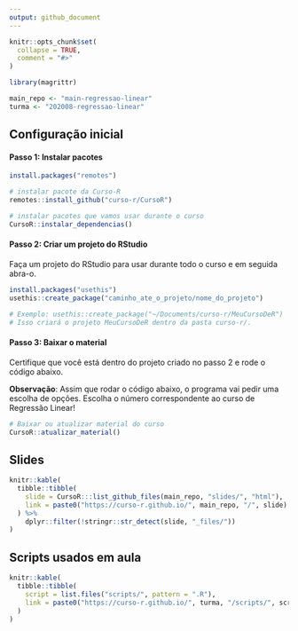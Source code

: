 ```yaml
---
output: github_document
---
```


<!-- README.md is generated from README.Rmd. Please edit that file -->

```r
knitr::opts_chunk$set(
  collapse = TRUE,
  comment = "#>"
)

library(magrittr)

main_repo <- "main-regressao-linear"
turma <- "202008-regressao-linear"
```

## Configuração inicial

#### Passo 1: Instalar pacotes

```r
install.packages("remotes")

# instalar pacote da Curso-R
remotes::install_github("curso-r/CursoR")

# instalar pacotes que vamos usar durante o curso
CursoR::instalar_dependencias()
```

#### Passo 2: Criar um projeto do RStudio

Faça um projeto do RStudio para usar durante todo o curso e em seguida abra-o.

```r
install.packages("usethis")
usethis::create_package("caminho_ate_o_projeto/nome_do_projeto")

# Exemplo: usethis::create_package("~/Documents/curso-r/MeuCursoDeR")
# Isso criará o projeto MeuCursoDeR dentro da pasta curso-r/.
```


#### Passo 3: Baixar o material

Certifique que você está dentro do projeto criado no passo 2 e rode o código abaixo.

**Observação**: Assim que rodar o código abaixo, o programa vai pedir uma escolha de opções. Escolha o número correspondente ao curso de Regressão Linear!

```r
# Baixar ou atualizar material do curso
CursoR::atualizar_material()
```

## Slides

```r
knitr::kable(
  tibble::tibble(
    slide = CursoR:::list_github_files(main_repo, "slides/", "html"),
    link = paste0("https://curso-r.github.io/", main_repo, "/", slide)
  ) %>% 
    dplyr::filter(!stringr::str_detect(slide, "_files/"))
)
```

## Scripts usados em aula

```r
knitr::kable(
  tibble::tibble(
    script = list.files("scripts/", pattern = ".R"),
    link = paste0("https://curso-r.github.io/", turma, "/scripts/", script)
  )
)
```


